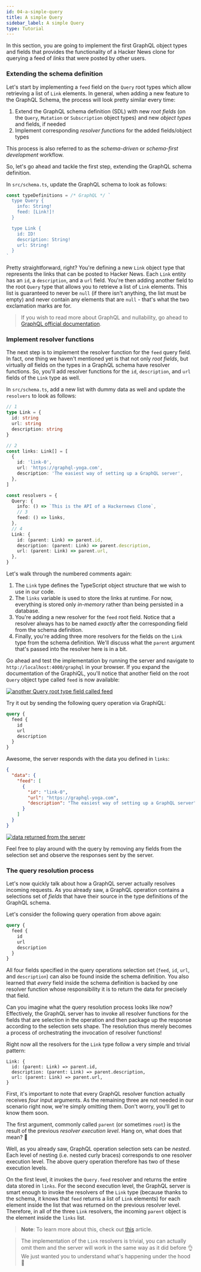 ```yaml
---
id: 04-a-simple-query
title: A simple Query
sidebar_label: A simple Query
type: Tutorial
---
```


In this section, you are going to implement the first GraphQL object types and fields that provides the functionality of a Hacker News
clone for querying a feed of _links_ that were posted by other users.

### Extending the schema definition

Let's start by implementing a `feed` field on the `Query` root types which allow retrieving a list of `Link` elements. In general, when adding a new feature to the GraphQL Schema, the process will look pretty similar every time:

1. Extend the GraphQL schema definition (SDL) with new _root fields_ (on the `Query`, `Mutation` or `Subscription` object types) and new _object types_ and fields, if needed
1. Implement corresponding _resolver functions_ for the added fields/object types

This process is also referred to as the _schema-driven_ or _schema-first development_ workflow.

So, let's go ahead and tackle the first step, extending the GraphQL schema definition.

<Instruction>

In `src/schema.ts`, update the GraphQL schema to look as follows:

```typescript
const typeDefinitions = /* GraphQL */ `
  type Query {
    info: String!
    feed: [Link!]!
  }

  type Link {
    id: ID!
    description: String!
    url: String!
  }
`
```

</Instruction>

Pretty straightforward, right? You're defining a new `Link` object type that represents the links that can be posted to Hacker
News. Each `Link` entity has an `id`, a `description`, and a `url` field. You're then adding another field to the root `Query` type
that allows you to retrieve a list of `Link` elements. This list is guaranteed to never be `null` (if there isn't anything, the list must be empty) and never contain any elements that are `null` - that's what the two exclamation marks are for.

> If you wish to read more about GraphQL and nullability, go ahead to [GraphQL official documentation](https://graphql.org/learn/schema/#lists-and-non-null).

### Implement resolver functions

The next step is to implement the resolver function for the `feed` query field. In fact, one thing we haven't mentioned yet is
that not only _root fields_, but virtually _all_ fields on the types in a GraphQL schema have resolver functions. So,
you'll add resolver functions for the `id`, `description`, and `url` fields of the `Link` type as well.

<Instruction>

In `src/schema.ts`, add a new list with dummy data as well and update the `resolvers` to look as follows:

```typescript
// 1
type Link = {
  id: string
  url: string
  description: string
}

// 2
const links: Link[] = [
  {
    id: 'link-0',
    url: 'https://graphql-yoga.com',
    description: 'The easiest way of setting up a GraphQL server',
  },
]

const resolvers = {
  Query: {
    info: () => `This is the API of a Hackernews Clone`,
    // 3
    feed: () => links,
  },
  // 4
  Link: {
    id: (parent: Link) => parent.id,
    description: (parent: Link) => parent.description,
    url: (parent: Link) => parent.url,
  },
}
```

</Instruction>

Let's walk through the numbered comments again:

1. The `Link` type defines the TypeScript object structure that we wish to use in our code.
1. The `links` variable is used to store the links at runtime. For now, everything is stored only _in-memory_ rather
   than being persisted in a database.
1. You're adding a new resolver for the `feed` root field. Notice that a resolver always has to be named _exactly_ after
   the corresponding field from the schema definition.
1. Finally, you're adding three more resolvers for the fields on the `Link` type from the schema definition. We'll
   discuss what the `parent` argument that's passed into the resolver here is in a bit.

Go ahead and test the implementation by running the server and navigate to `http://localhost:4000/graphql` in your browser. If you expand the documentation of the GraphiQL, you'll notice that another field on the root `Query` object type called `feed` is now available:

[![another `Query` root type field called feed](/assets/tutorial/basic/05-a-simple-mutation/feed-link-query-response.png)](/assets/tutorial/basic/05-a-simple-mutation/feed-link-query-response.png)

Try it out by sending the following query operation via GraphiQL:

```graphql
query {
  feed {
    id
    url
    description
  }
}
```

Awesome, the server responds with the data you defined in `links`:

```json
{
  "data": {
    "feed": [
      {
        "id": "link-0",
        "url": "https://graphql-yoga.com",
        "description": "The easiest way of setting up a GraphQL server"
      }
    ]
  }
}
```

[![data returned from the server](/assets/tutorial/basic/04-a-simple-query/feed-query-response.png)](/assets/tutorial/basic/04-a-simple-query/feed-query-response.png)

Feel free to play around with the query by removing any fields from the selection set and observe the responses sent by the server.

### The query resolution process

Let's now quickly talk about how a GraphQL server actually resolves incoming requests. As you already saw, a GraphQL operation contains a selections set of _fields_ that have their source in the type definitions of the GraphQL schema.

Let's consider the following query operation from above again:

```graphql
query {
  feed {
    id
    url
    description
  }
}
```

All four fields specified in the query operations selection set (`feed`, `id`, `url`, and `description`) can also be found inside the schema definition. You also learned that _every_ field inside the schema definition is backed by one resolver function whose responsibility it is to return the data for precisely that field.

Can you imagine what the query resolution process looks like now? Effectively, the GraphQL server has to invoke all resolver functions for the fields that are selection in the operation and then package up the response according to the selection sets shape. The resolution thus merely becomes a process of orchestrating the invocation of resolver
functions!

Right now all the resolvers for the `Link` type follow a very simple and trivial pattern:

```js(nocopy)
Link: {
  id: (parent: Link) => parent.id,
  description: (parent: Link) => parent.description,
  url: (parent: Link) => parent.url,
}
```

First, it's important to note that every GraphQL resolver function actually receives _four_ input arguments. As the remaining three are not needed in our scenario right now, we're simply omitting them. Don't worry, you'll get to know them soon.

The first argument, commonly called `parent` (or sometimes `root`) is the result of the previous _resolver execution level_. Hang on, what does that mean? 🤔

Well, as you already saw, GraphQL operation selection sets can be _nested_. Each level of nesting (i.e. nested curly braces) corresponds
to one resolver execution level. The above query operation therefore has two of these execution levels.

On the first level, it invokes the `Query.feed` resolver and returns the entire data stored in `links`. For the second execution level, the GraphQL server is smart enough to invoke the resolvers of the `Link` type (because thanks to the schema, it knows that `feed` returns a list of `Link` elements) for each element inside the list that was returned on the previous resolver level. Therefore, in all of the three `Link` resolvers, the incoming `parent` object is the
element inside the `links` list.

> **Note**: To learn more about this, check out
> [this](https://www.prisma.io/blog/graphql-server-basics-the-schema-ac5e2950214e#9d03) article.

> The implementation of the `Link` resolvers is trivial, you can actually omit them and the server
> will work in the same way as it did before 👌 We just wanted you to understand what's happening under the hood 🚗
